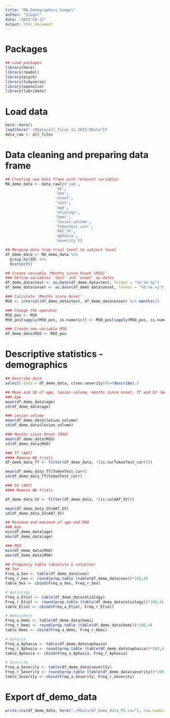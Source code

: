 ```yaml
---
title: "MA_Demographics_Siegel"
author: "Siegel"
date: "2023-10-13"
output: html_document
---
```

# Packages
```r
## Load packages
library(here)
library(readxl)
library(psych)
library(tidyverse)
library(openxlsx)
library(lubridate)
```

# Load data
```r
here::here()
load(here("./RData/all_files_11_2023.RData"))
data_raw <- all_files
```

# Data cleaning and preparing data frame
```r
## Creating new data frame with relevant variables
MA_demo_data <- data_raw[c('sub',
                      'ID',
                      'sex',
                      'onset',
                      'test',
                      'age',
                      'etiology',
                      'hemi',
                      'lesion_volume',
                      'TokenTest_corr',
                      'AAT_SV',
                      'aphasia',
                      'severity')]

## Merging data from trial level to subject level
df_demo_data <- MA_demo_data %>%
  group_by(ID) %>%
  distinct()

## Create variable 'Months since Onset (MSO)'
### Define variables 'test' and 'onset' as dates
df_demo_data$test <- as.Date(df_demo_data$test, format = "%d.%m.%y")
df_demo_data$onset <- as.Date(df_demo_data$onset, format = "%d.%m.%y")

### Calculate 'Months since Onset'
MSO <- interval(df_demo_data$test, df_demo_data$onset) %/% months(1)

### Change the operator
MSO_pos <- MSO
MSO_pos[sapply(MSO_pos, is.numeric)] <- MSO_pos[sapply(MSO_pos, is.numeric)]*-1

### Create new variable MSO
df_demo_data$MSO <- MSO_pos
```

# Descriptive statistics - demographics
```r
## Describe data
select(.data = df_demo_data, c(sex:severity))%>%describe(.)

## Mean and SD of age, lesion volume, months since onset, TT and SV (AAT)
### Age
mean(df_demo_data$age)
sd(df_demo_data$age)

### Lesion volume
mean(df_demo_data$lesion_volume)
sd(df_demo_data$lesion_volume)

### Months since Onset (MSO)
mean(df_demo_data$MSO)
sd(df_demo_data$MSO)

### TT (AAT)
#### Remove NA trials
df_demo_data_TT <- filter(df_demo_data, !(is.na(TokenTest_corr)))

mean(df_demo_data_TT$TokenTest_corr)
sd(df_demo_data_TT$TokenTest_corr)

### SV (AAT)
#### Remove NA trials

df_demo_data_SV <- filter(df_demo_data, !(is.na(AAT_SV)))

mean(df_demo_data_SV$AAT_SV)
sd(df_demo_data_SV$AAT_SV)

## Minimum and maximum of age and MSO
### Age
min(df_demo_data$age)
max(df_demo_data$age)

### MSO
min(df_demo_data$MSO)
max(df_demo_data$MSO)

## Frequency table (absolute & relative)
## Sex
Freq_a_Sex <- table(df_demo_data$sex)
Freq_r_Sex <- round(prop.table (table(df_demo_data$sex))*100,4)
table_Sex <- cbind(Freq_a_Sex, Freq_r_Sex)

# Aetiology
Freq_a_Etiol <- table(df_demo_data$etiology)
Freq_r_Etiol <- round(prop.table (table(df_demo_data$etiology))*100,4)
table_Etiol <- cbind(Freq_a_Etiol, Freq_r_Etiol)

# Hemisphere
Freq_a_Hemi <- table(df_demo_data$hemi)
Freq_r_Hemi <- round(prop.table (table(df_demo_data$hemi))*100,4)
table_Hemi <- cbind(Freq_a_Hemi, Freq_r_Hemi)

# Aphasia
Freq_a_Aphasia <- table(df_demo_data$aphasia)
Freq_r_Aphasia <- round(prop.table (table(df_demo_data$aphasia))*100,4)
table_Aphasia <- cbind(Freq_a_Aphasia, Freq_r_Aphasia)

# Severity
Freq_a_Severity <- table(df_demo_data$severity)
Freq_r_Severity <- round(prop.table (table(df_demo_data$severity))*100,4)
table_Severity <- cbind(Freq_a_Severity, Freq_r_Severity)
```

# Export df_demo_data
```r
write.csv(df_demo_data, here("./RData/df_demo_data_PS.csv"), row.names = F)
```
